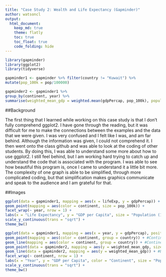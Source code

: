 ```yaml
---
title: "Case Study 2: Wealth and Life Expectancy (Gapminder)"
author: watsoncl 
output: 
  html_document:
    keep_md: true
    theme: flatly
    toc: true
    toc_float: true
    code_folding: hide
---
```


```r
library(gapminder)
library(ggplot2)
library(tidyverse)

gapminder1 <- gapminder %>% filter(country != "Kuwait") %>%
mutate(pop_100k = pop/100000)

gapminder2 <- gapminder1 %>%
group_by(continent, year) %>%
summarise(weighted_mean_gdp = weighted.mean(gdpPercap, pop_100k), population = sum(pop_100k))

```

##Background

The first thing that I learned while working on this case study is that I don't fully comprehend ggplot2. I have gone through the reading, but it was difficult for me to make the connections between the examples and the data that we were given. I was very confused and I felt like I was, and am far behind. Although the information was given, I could not comprehend it. I then went onto the class github and was able to look at the coding of other students. By doing this, I was able to understand some more about how to use ggplot2. I still feel behind, but I am working hard trying to catch up and understand the code that is associated with the program. I was able to see how beautiful this program is, once I came to understand it a little bit more. The complexity of one graph is able to be simplified, through more complicated coding, but that simplification makes graphics communicate and speak to the audience and I am grateful for that. 

##Images

```r
ggplot(data = gapminder1, mapping = aes(x = lifeExp, y = gdpPercap)) +
geom_point(mapping = aes(color = continent, size = pop_100k)) +
facet_wrap(~ year, nrow = 1) +
labs(x = "Life Expectancy", y = "GDP per Capita", size = "Population (100k)", color = "Continent") +
scale_y_continuous(trans = "sqrt") +
theme_bw()
```

```r
ggplot(data = gapminder1, mapping = aes(x = year, y = gdpPercap), position = "jitter") +
geom_point(mapping = aes(color = continent, group = country)) + #Continent Data
geom_line(mapping = aes(color = continent, group = country)) + #Continent Data
geom_point(data = gapminder2, mapping = aes(y = weighted_mean_gdp, size = population)) + #Black Line
geom_line(data = gapminder2, mapping = aes(y = weighted_mean_gdp)) + #Black Line
facet_wrap(~ continent, nrow = 1) +
labs(x = "Year", y = "GDP per Capita", color = "Continent", size = "Population (100K)") +
scale_y_continuous(trans = "sqrt") +
theme_bw()
```